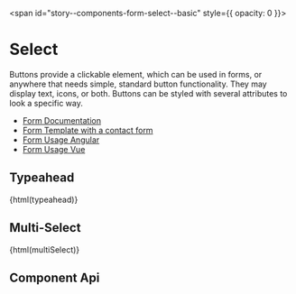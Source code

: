 
<span id="story--components-form-select--basic" style={{ opacity: 0 }}></span>

# Select

Buttons provide a clickable element, which can be used in forms, or anywhere that needs simple, standard button functionality. They may display text, icons, or both. Buttons can be styled with several attributes to look a specific way.

- [Form Documentation](/?path=/docs/design-form--page)
- [Form Template with a contact form](?path=/docs/templates-contact-form--page)
- [Form Usage Angular](?path=/docs/getting-started-angular-usage--page#form--validation)
- [Form Usage Vue](?path=/docs/getting-started-vue-usage--page#form--validation)

<Canvas className="bal-app has-visible-overflow" withSource="none">
  <Story id="components-form-select--basic" />
</Canvas>

## Typeahead

<Canvas className="bal-app has-visible-overflow" mdxSource={typeahead}>
  {html(typeahead)}
</Canvas>

## Multi-Select

<Canvas className="bal-app has-visible-overflow" mdxSource={multiSelect}>
  {html(multiSelect)}
</Canvas>

## Component Api

<Description markdown={readme} />
<Description markdown={selectOption} />

<br />


<Description markdown={testing} />


<Description markdown={github} />
